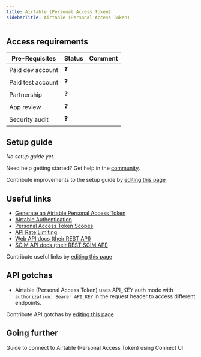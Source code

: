 ```yaml
---
title: Airtable (Personal Access Token)
sidebarTitle: Airtable (Personal Access Token)
---
```



<Overview />
<PreBuiltTooling />
<PreBuiltUseCases />

## Access requirements
| Pre-Requisites | Status | Comment|
| - | - | - |
| Paid dev account | ❓ |  |
| Paid test account | ❓ |  |
| Partnership | ❓ | |
| App review | ❓ |  |
| Security audit | ❓ | |


## Setup guide

_No setup guide yet._

<Tip>Need help getting started? Get help in the [community](https://nango.dev/slack).</Tip>

<Note>Contribute improvements to the setup guide by [editing this page](https://github.com/nangohq/nango/tree/master/docs-v2/integrations/all/airtable-pat.mdx)</Note>


## Useful links

-   [Generate an Airtable Personal Access Token](https://airtable.com/create/tokens/new)
-   [Airtable Authentication](https://airtable.com/developers/web/guides/personal-access-tokens#using-personal-access-tokens)
-   [Personal Access Token Scopes](https://airtable.com/developers/web/api/scopes)
-   [API Rate Limiting](https://airtable.com/developers/web/api/rate-limits)
-   [Web API docs (their REST API)](https://airtable.com/developers/web/api/introduction)
-   [SCIM API docs (their REST SCIM API)](https://airtable.com/developers/web/api/scim-overview)


<Note>Contribute useful links by [editing this page](https://github.com/nangohq/nango/tree/master/docs-v2/integrations/all/airtable-pat.mdx)</Note>

## API gotchas

- Airtable (Personal Access Token) uses API_KEY auth mode with `authorization: Bearer API_KEY` in the request header to access different endpoints.

<Note>Contribute API gotchas by [editing this page](https://github.com/nangohq/nango/tree/master/docs-v2/integrations/all/airtable-pat.mdx)</Note>

## Going further

<Card title="Connect to Airtable (Personal Access Token)" icon="link" href="/integrations/all/airtable-pat/connect" horizontal>
  Guide to connect to Airtable (Personal Access Token) using Connect UI
</Card>
